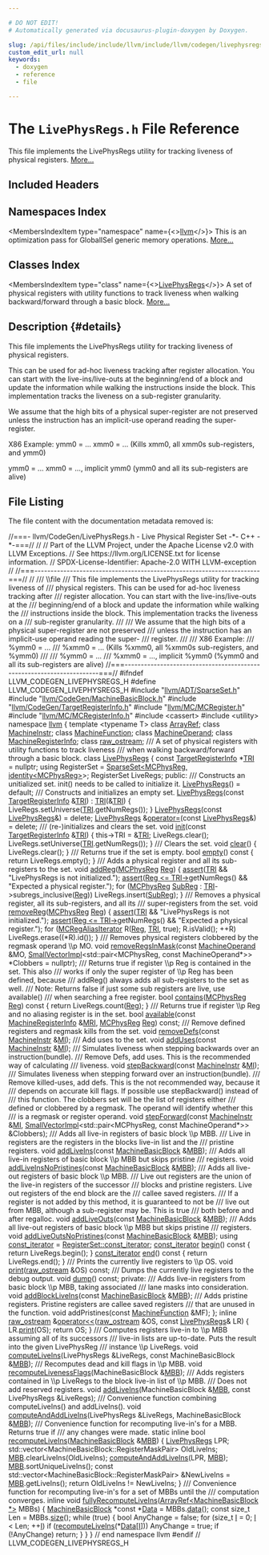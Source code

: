 ```yaml
---

# DO NOT EDIT!
# Automatically generated via docusaurus-plugin-doxygen by Doxygen.

slug: /api/files/include/include/llvm/include/llvm/codegen/livephysregs-h
custom_edit_url: null
keywords:
  - doxygen
  - reference
  - file

---
```





# The `LivePhysRegs.h` File Reference

<DoxygenPage pluginConfig={pluginConfig}>

This file implements the LivePhysRegs utility for tracking liveness of physical registers. <a href="#details">More...</a>

## Included Headers

<IncludesList>
<IncludesListItem
  filePath="llvm/ADT/SparseSet.h"
  permalink="/docs/api/files/include/include/llvm/include/llvm/adt/sparseset-h"
  isLocal="true" />
<IncludesListItem
  filePath="llvm/CodeGen/MachineBasicBlock.h"
  permalink="/docs/api/files/include/include/llvm/include/llvm/codegen/machinebasicblock-h"
  isLocal="true" />
<IncludesListItem
  filePath="llvm/CodeGen/TargetRegisterInfo.h"
  permalink="/docs/api/files/include/include/llvm/include/llvm/codegen/targetregisterinfo-h"
  isLocal="true" />
<IncludesListItem
  filePath="llvm/MC/MCRegister.h"
  permalink="/docs/api/files/include/include/llvm/include/llvm/mc/mcregister-h"
  isLocal="true" />
<IncludesListItem
  filePath="llvm/MC/MCRegisterInfo.h"
  permalink="/docs/api/files/include/include/llvm/include/llvm/mc/mcregisterinfo-h"
  isLocal="true" />
<IncludesListItem
  filePath="cassert"
  permalink=""
  isLocal="false" />
<IncludesListItem
  filePath="utility"
  permalink=""
  isLocal="false" />
</IncludesList>

## Namespaces Index

<MembersIndex>

<MembersIndexItem
  type="namespace"
  name={<><a href="/docs/api/namespaces/llvm">llvm</a></>}>
This is an optimization pass for GlobalISel generic memory operations. <a href="/docs/api/namespaces/llvm/#details">More...</a>
</MembersIndexItem>

</MembersIndex>

## Classes Index

<MembersIndex>

<MembersIndexItem
  type="class"
  name={<><a href="/docs/api/classes/llvm/livephysregs">LivePhysRegs</a></>}>
A set of physical registers with utility functions to track liveness when walking backward/forward through a basic block. <a href="/docs/api/classes/llvm/livephysregs/#details">More...</a>
</MembersIndexItem>

</MembersIndex>

## Description {#details}

This file implements the LivePhysRegs utility for tracking liveness of physical registers.

This can be used for ad-hoc liveness tracking after register allocation. You can start with the live-ins/live-outs at the beginning/end of a block and update the information while walking the instructions inside the block. This implementation tracks the liveness on a sub-register granularity.

We assume that the high bits of a physical super-register are not preserved unless the instruction has an implicit-use operand reading the super- register.

X86 Example: ymm0 = ... xmm0 = ... (Kills xmm0, all xmm0s sub-registers, and ymm0)

ymm0 = ... xmm0 = ..., implicit ymm0 (ymm0 and all its sub-registers are alive)

## File Listing

The file content with the documentation metadata removed is:

<ProgramListing>

<Link id="l00001" /><CodeLine lineNumber="1"><span class="doxyHighlightComment">//===- llvm/CodeGen/LivePhysRegs.h - Live Physical Register Set -&#42;- C++ -&#42;-===//</span></CodeLine>
<Link id="l00002" /><CodeLine lineNumber="2"><span class="doxyHighlightComment">//</span></CodeLine>
<Link id="l00003" /><CodeLine lineNumber="3"><span class="doxyHighlightComment">// Part of the LLVM Project, under the Apache License v2.0 with LLVM Exceptions.</span></CodeLine>
<Link id="l00004" /><CodeLine lineNumber="4"><span class="doxyHighlightComment">// See https://llvm.org/LICENSE.txt for license information.</span></CodeLine>
<Link id="l00005" /><CodeLine lineNumber="5"><span class="doxyHighlightComment">// SPDX-License-Identifier: Apache-2.0 WITH LLVM-exception</span></CodeLine>
<Link id="l00006" /><CodeLine lineNumber="6"><span class="doxyHighlightComment">//</span></CodeLine>
<Link id="l00007" /><CodeLine lineNumber="7"><span class="doxyHighlightComment">//===----------------------------------------------------------------------===//</span></CodeLine>
<Link id="l00008" /><CodeLine lineNumber="8"><span class="doxyHighlightComment">//</span></CodeLine>
<Link id="l00009" /><CodeLine lineNumber="9"><span class="doxyHighlightComment">/// \\file</span></CodeLine>
<Link id="l00010" /><CodeLine lineNumber="10"><span class="doxyHighlightComment">/// This file implements the LivePhysRegs utility for tracking liveness of</span></CodeLine>
<Link id="l00011" /><CodeLine lineNumber="11"><span class="doxyHighlightComment">/// physical registers. This can be used for ad-hoc liveness tracking after</span></CodeLine>
<Link id="l00012" /><CodeLine lineNumber="12"><span class="doxyHighlightComment">/// register allocation. You can start with the live-ins/live-outs at the</span></CodeLine>
<Link id="l00013" /><CodeLine lineNumber="13"><span class="doxyHighlightComment">/// beginning/end of a block and update the information while walking the</span></CodeLine>
<Link id="l00014" /><CodeLine lineNumber="14"><span class="doxyHighlightComment">/// instructions inside the block. This implementation tracks the liveness on a</span></CodeLine>
<Link id="l00015" /><CodeLine lineNumber="15"><span class="doxyHighlightComment">/// sub-register granularity.</span></CodeLine>
<Link id="l00016" /><CodeLine lineNumber="16"><span class="doxyHighlightComment">///</span></CodeLine>
<Link id="l00017" /><CodeLine lineNumber="17"><span class="doxyHighlightComment">/// We assume that the high bits of a physical super-register are not preserved</span></CodeLine>
<Link id="l00018" /><CodeLine lineNumber="18"><span class="doxyHighlightComment">/// unless the instruction has an implicit-use operand reading the super-</span></CodeLine>
<Link id="l00019" /><CodeLine lineNumber="19"><span class="doxyHighlightComment">/// register.</span></CodeLine>
<Link id="l00020" /><CodeLine lineNumber="20"><span class="doxyHighlightComment">///</span></CodeLine>
<Link id="l00021" /><CodeLine lineNumber="21"><span class="doxyHighlightComment">/// X86 Example:</span></CodeLine>
<Link id="l00022" /><CodeLine lineNumber="22"><span class="doxyHighlightComment">/// %ymm0 = ...</span></CodeLine>
<Link id="l00023" /><CodeLine lineNumber="23"><span class="doxyHighlightComment">/// %xmm0 = ... (Kills %xmm0, all %xmm0s sub-registers, and %ymm0)</span></CodeLine>
<Link id="l00024" /><CodeLine lineNumber="24"><span class="doxyHighlightComment">///</span></CodeLine>
<Link id="l00025" /><CodeLine lineNumber="25"><span class="doxyHighlightComment">/// %ymm0 = ...</span></CodeLine>
<Link id="l00026" /><CodeLine lineNumber="26"><span class="doxyHighlightComment">/// %xmm0 = ..., implicit %ymm0 (%ymm0 and all its sub-registers are alive)</span></CodeLine>
<Link id="l00027" /><CodeLine lineNumber="27"><span class="doxyHighlightComment">//===----------------------------------------------------------------------===//</span></CodeLine>
<Link id="l00028" /><CodeLine lineNumber="28"></CodeLine>
<Link id="l00029" /><CodeLine lineNumber="29"><span class="doxyHighlightPreprocessor">#ifndef LLVM&#95;CODEGEN&#95;LIVEPHYSREGS&#95;H</span></CodeLine>
<Link id="l00030" /><CodeLine lineNumber="30"><span class="doxyHighlightPreprocessor">#define LLVM&#95;CODEGEN&#95;LIVEPHYSREGS&#95;H</span></CodeLine>
<Link id="l00031" /><CodeLine lineNumber="31"></CodeLine>
<Link id="l00032" /><CodeLine lineNumber="32"><span class="doxyHighlightPreprocessor">#include &quot;<a href="/docs/api/files/include/include/llvm/include/llvm/adt/sparseset-h">llvm/ADT/SparseSet.h</a>&quot;</span></CodeLine>
<Link id="l00033" /><CodeLine lineNumber="33"><span class="doxyHighlightPreprocessor">#include &quot;<a href="/docs/api/files/include/include/llvm/include/llvm/codegen/machinebasicblock-h">llvm/CodeGen/MachineBasicBlock.h</a>&quot;</span></CodeLine>
<Link id="l00034" /><CodeLine lineNumber="34"><span class="doxyHighlightPreprocessor">#include &quot;<a href="/docs/api/files/include/include/llvm/include/llvm/codegen/targetregisterinfo-h">llvm/CodeGen/TargetRegisterInfo.h</a>&quot;</span></CodeLine>
<Link id="l00035" /><CodeLine lineNumber="35"><span class="doxyHighlightPreprocessor">#include &quot;<a href="/docs/api/files/include/include/llvm/include/llvm/mc/mcregister-h">llvm/MC/MCRegister.h</a>&quot;</span></CodeLine>
<Link id="l00036" /><CodeLine lineNumber="36"><span class="doxyHighlightPreprocessor">#include &quot;<a href="/docs/api/files/include/include/llvm/include/llvm/mc/mcregisterinfo-h">llvm/MC/MCRegisterInfo.h</a>&quot;</span></CodeLine>
<Link id="l00037" /><CodeLine lineNumber="37"><span class="doxyHighlightPreprocessor">#include &lt;cassert&gt;</span></CodeLine>
<Link id="l00038" /><CodeLine lineNumber="38"><span class="doxyHighlightPreprocessor">#include &lt;utility&gt;</span></CodeLine>
<Link id="l00039" /><CodeLine lineNumber="39"></CodeLine>
<Link id="l00040" /><CodeLine lineNumber="40"><span class="doxyHighlightKeyword">namespace </span><span class="doxyHighlight"><a href="/docs/api/namespaces/llvm">llvm</a> &#123;</span></CodeLine>
<Link id="l00041" /><CodeLine lineNumber="41"></CodeLine>
<Link id="l00042" /><CodeLine lineNumber="42"><span class="doxyHighlightKeyword">template</span><span class="doxyHighlight"> &lt;</span><span class="doxyHighlightKeyword">typename</span><span class="doxyHighlight"> T&gt; </span><span class="doxyHighlightKeyword">class </span><span class="doxyHighlight"><a href="/docs/api/classes/llvm/arrayref">ArrayRef</a>;</span></CodeLine>
<Link id="l00043" /><CodeLine lineNumber="43"></CodeLine>
<Link id="l00044" /><CodeLine lineNumber="44"><span class="doxyHighlightKeyword">class </span><span class="doxyHighlight"><a href="/docs/api/classes/llvm/machineinstr">MachineInstr</a>;</span></CodeLine>
<Link id="l00045" /><CodeLine lineNumber="45"><span class="doxyHighlightKeyword">class </span><span class="doxyHighlight"><a href="/docs/api/classes/llvm/machinefunction">MachineFunction</a>;</span></CodeLine>
<Link id="l00046" /><CodeLine lineNumber="46"><span class="doxyHighlightKeyword">class </span><span class="doxyHighlight"><a href="/docs/api/classes/llvm/machineoperand">MachineOperand</a>;</span></CodeLine>
<Link id="l00047" /><CodeLine lineNumber="47"><span class="doxyHighlightKeyword">class </span><span class="doxyHighlight"><a href="/docs/api/classes/llvm/machineregisterinfo">MachineRegisterInfo</a>;</span></CodeLine>
<Link id="l00048" /><CodeLine lineNumber="48"><span class="doxyHighlightKeyword">class </span><span class="doxyHighlight"><a href="/docs/api/classes/llvm/raw-ostream">raw&#95;ostream</a>;</span></CodeLine>
<Link id="l00049" /><CodeLine lineNumber="49"></CodeLine>
<Link id="l00050" /><CodeLine lineNumber="50"><span class="doxyHighlightComment">/// A set of physical registers with utility functions to track liveness</span></CodeLine>
<Link id="l00051" /><CodeLine lineNumber="51"><span class="doxyHighlightComment">/// when walking backward/forward through a basic block.</span></CodeLine>
<Link id="l00052" /><CodeLine lineNumber="52" lineLink="/docs/api/classes/llvm/livephysregs"><span class="doxyHighlightKeyword">class </span><span class="doxyHighlight"><a href="/docs/api/classes/llvm/livephysregs/#abbe6939e3bddd71f4a12a6528d1abb78">LivePhysRegs</a> &#123;</span></CodeLine>
<Link id="l00053" /><CodeLine lineNumber="53"><span class="doxyHighlight">  </span><span class="doxyHighlightKeyword">const</span><span class="doxyHighlight"> <a href="/docs/api/classes/llvm/targetregisterinfo">TargetRegisterInfo</a> &#42;<a href="/docs/api/files/lib/lib/codegen/machinesink-cpp/#a0f36ed1bc17fc1aa97fe291c439a0698">TRI</a> = </span><span class="doxyHighlightKeyword">nullptr</span><span class="doxyHighlight">;</span></CodeLine>
<Link id="l00054" /><CodeLine lineNumber="54"><span class="doxyHighlight">  </span><span class="doxyHighlightKeyword">using </span><span class="doxyHighlight">RegisterSet = <a href="/docs/api/classes/llvm/sparseset">SparseSet&lt;MCPhysReg, identity&lt;MCPhysReg&gt;</a>&gt;;</span></CodeLine>
<Link id="l00055" /><CodeLine lineNumber="55"><span class="doxyHighlight">  RegisterSet LiveRegs;</span></CodeLine>
<Link id="l00056" /><CodeLine lineNumber="56"></CodeLine>
<Link id="l00057" /><CodeLine lineNumber="57"><span class="doxyHighlightKeyword">public</span><span class="doxyHighlight">:</span></CodeLine>
<Link id="l00058" /><CodeLine lineNumber="58"><span class="doxyHighlightComment">  /// Constructs an unitialized set. init() needs to be called to initialize it.</span></CodeLine>
<Link id="l00059" /><CodeLine lineNumber="59" lineLink="/docs/api/classes/llvm/livephysregs/#abbe6939e3bddd71f4a12a6528d1abb78"><span class="doxyHighlight">  <a href="/docs/api/classes/llvm/livephysregs/#abbe6939e3bddd71f4a12a6528d1abb78">LivePhysRegs</a>() = </span><span class="doxyHighlightKeywordFlow">default</span><span class="doxyHighlight">;</span></CodeLine>
<Link id="l00060" /><CodeLine lineNumber="60"></CodeLine>
<Link id="l00061" /><CodeLine lineNumber="61"><span class="doxyHighlightComment">  /// Constructs and initializes an empty set.</span></CodeLine>
<Link id="l00062" /><CodeLine lineNumber="62" lineLink="/docs/api/classes/llvm/livephysregs/#ab60ebf245879fc2c1a9299329d343081"><span class="doxyHighlight">  <a href="/docs/api/classes/llvm/livephysregs/#ab60ebf245879fc2c1a9299329d343081">LivePhysRegs</a>(</span><span class="doxyHighlightKeyword">const</span><span class="doxyHighlight"> <a href="/docs/api/classes/llvm/targetregisterinfo">TargetRegisterInfo</a> &amp;<a href="/docs/api/files/lib/lib/codegen/machinesink-cpp/#a0f36ed1bc17fc1aa97fe291c439a0698">TRI</a>) : <a href="/docs/api/files/lib/lib/codegen/machinesink-cpp/#a0f36ed1bc17fc1aa97fe291c439a0698">TRI</a>(&amp;<a href="/docs/api/files/lib/lib/codegen/machinesink-cpp/#a0f36ed1bc17fc1aa97fe291c439a0698">TRI</a>) &#123;</span></CodeLine>
<Link id="l00063" /><CodeLine lineNumber="63"><span class="doxyHighlight">    LiveRegs.setUniverse(<a href="/docs/api/files/lib/lib/codegen/machinesink-cpp/#a0f36ed1bc17fc1aa97fe291c439a0698">TRI</a>.getNumRegs());</span></CodeLine>
<Link id="l00064" /><CodeLine lineNumber="64"><span class="doxyHighlight">  &#125;</span></CodeLine>
<Link id="l00065" /><CodeLine lineNumber="65"></CodeLine>
<Link id="l00066" /><CodeLine lineNumber="66" lineLink="/docs/api/classes/llvm/livephysregs/#a5c680bb9900ecd38fd9cfa94c024911f"><span class="doxyHighlight">  <a href="/docs/api/classes/llvm/livephysregs/#a5c680bb9900ecd38fd9cfa94c024911f">LivePhysRegs</a>(</span><span class="doxyHighlightKeyword">const</span><span class="doxyHighlight"> <a href="/docs/api/classes/llvm/livephysregs/#abbe6939e3bddd71f4a12a6528d1abb78">LivePhysRegs</a>&amp;) = </span><span class="doxyHighlightKeyword">delete</span><span class="doxyHighlight">;</span></CodeLine>
<Link id="l00067" /><CodeLine lineNumber="67" lineLink="/docs/api/classes/llvm/livephysregs/#ad0013c439ff8a7df2974b9b6930d03c8"><span class="doxyHighlight">  <a href="/docs/api/classes/llvm/livephysregs/#abbe6939e3bddd71f4a12a6528d1abb78">LivePhysRegs</a> &amp;<a href="/docs/api/classes/llvm/livephysregs/#ad0013c439ff8a7df2974b9b6930d03c8">operator=</a>(</span><span class="doxyHighlightKeyword">const</span><span class="doxyHighlight"> <a href="/docs/api/classes/llvm/livephysregs/#abbe6939e3bddd71f4a12a6528d1abb78">LivePhysRegs</a>&amp;) = </span><span class="doxyHighlightKeyword">delete</span><span class="doxyHighlight">;</span></CodeLine>
<Link id="l00068" /><CodeLine lineNumber="68"></CodeLine>
<Link id="l00069" /><CodeLine lineNumber="69"><span class="doxyHighlightComment">  /// (re-)initializes and clears the set.</span></CodeLine>
<Link id="l00070" /><CodeLine lineNumber="70" lineLink="/docs/api/classes/llvm/livephysregs/#a8b52495cd160fff98521b57a4479f2da"><span class="doxyHighlight">  </span><span class="doxyHighlightKeywordType">void</span><span class="doxyHighlight"> <a href="/docs/api/classes/llvm/livephysregs/#a8b52495cd160fff98521b57a4479f2da">init</a>(</span><span class="doxyHighlightKeyword">const</span><span class="doxyHighlight"> <a href="/docs/api/classes/llvm/targetregisterinfo">TargetRegisterInfo</a> &amp;<a href="/docs/api/files/lib/lib/codegen/machinesink-cpp/#a0f36ed1bc17fc1aa97fe291c439a0698">TRI</a>) &#123;</span></CodeLine>
<Link id="l00071" /><CodeLine lineNumber="71"><span class="doxyHighlight">    this-&gt;TRI = &amp;<a href="/docs/api/files/lib/lib/codegen/machinesink-cpp/#a0f36ed1bc17fc1aa97fe291c439a0698">TRI</a>;</span></CodeLine>
<Link id="l00072" /><CodeLine lineNumber="72"><span class="doxyHighlight">    LiveRegs.clear();</span></CodeLine>
<Link id="l00073" /><CodeLine lineNumber="73"><span class="doxyHighlight">    LiveRegs.setUniverse(<a href="/docs/api/files/lib/lib/codegen/machinesink-cpp/#a0f36ed1bc17fc1aa97fe291c439a0698">TRI</a>.getNumRegs());</span></CodeLine>
<Link id="l00074" /><CodeLine lineNumber="74"><span class="doxyHighlight">  &#125;</span></CodeLine>
<Link id="l00075" /><CodeLine lineNumber="75"></CodeLine>
<Link id="l00076" /><CodeLine lineNumber="76"><span class="doxyHighlightComment">  /// Clears the set.</span></CodeLine>
<Link id="l00077" /><CodeLine lineNumber="77" lineLink="/docs/api/classes/llvm/livephysregs/#a30e045ff918c93beb68e7db808287d7a"><span class="doxyHighlight">  </span><span class="doxyHighlightKeywordType">void</span><span class="doxyHighlight"> <a href="/docs/api/classes/llvm/livephysregs/#a30e045ff918c93beb68e7db808287d7a">clear</a>() &#123; LiveRegs.clear(); &#125;</span></CodeLine>
<Link id="l00078" /><CodeLine lineNumber="78"></CodeLine>
<Link id="l00079" /><CodeLine lineNumber="79"><span class="doxyHighlightComment">  /// Returns true if the set is empty.</span></CodeLine>
<Link id="l00080" /><CodeLine lineNumber="80" lineLink="/docs/api/classes/llvm/livephysregs/#ae9dd17c81890dfa50eceb32282809600"><span class="doxyHighlight">  </span><span class="doxyHighlightKeywordType">bool</span><span class="doxyHighlight"> <a href="/docs/api/classes/llvm/livephysregs/#ae9dd17c81890dfa50eceb32282809600">empty</a>()</span><span class="doxyHighlightKeyword"> const </span><span class="doxyHighlight">&#123; </span><span class="doxyHighlightKeywordFlow">return</span><span class="doxyHighlight"> LiveRegs.empty(); &#125;</span></CodeLine>
<Link id="l00081" /><CodeLine lineNumber="81"></CodeLine>
<Link id="l00082" /><CodeLine lineNumber="82"><span class="doxyHighlightComment">  /// Adds a physical register and all its sub-registers to the set.</span></CodeLine>
<Link id="l00083" /><CodeLine lineNumber="83" lineLink="/docs/api/classes/llvm/livephysregs/#adbf2afbb346e40106f344191309324fc"><span class="doxyHighlight">  </span><span class="doxyHighlightKeywordType">void</span><span class="doxyHighlight"> <a href="/docs/api/classes/llvm/livephysregs/#adbf2afbb346e40106f344191309324fc">addReg</a>(<a href="/docs/api/namespaces/llvm/#aad72cfbb210808985a9dc19f4e5d8542">MCPhysReg</a> <a href="/docs/api/files/lib/lib/codegen/machinesink-cpp/#a359e1ff26f6d466d927a61aae45b05c3">Reg</a>) &#123;</span></CodeLine>
<Link id="l00084" /><CodeLine lineNumber="84"><span class="doxyHighlight">    <a href="/docs/api/files/lib/lib/target/lib/target/amdgpu/silowercontrolflow-cpp/#a4868c5d81c5ccc98c47aeab6244346a0">assert</a>(<a href="/docs/api/files/lib/lib/codegen/machinesink-cpp/#a0f36ed1bc17fc1aa97fe291c439a0698">TRI</a> &amp;&amp; </span><span class="doxyHighlightStringLiteral">&quot;LivePhysRegs is not initialized.&quot;</span><span class="doxyHighlight">);</span></CodeLine>
<Link id="l00085" /><CodeLine lineNumber="85"><span class="doxyHighlight">    <a href="/docs/api/files/lib/lib/target/lib/target/amdgpu/silowercontrolflow-cpp/#a4868c5d81c5ccc98c47aeab6244346a0">assert</a>(<a href="/docs/api/files/lib/lib/codegen/machinesink-cpp/#a359e1ff26f6d466d927a61aae45b05c3">Reg &lt;= TRI-&gt;</a>getNumRegs() &amp;&amp; </span><span class="doxyHighlightStringLiteral">&quot;Expected a physical register.&quot;</span><span class="doxyHighlight">);</span></CodeLine>
<Link id="l00086" /><CodeLine lineNumber="86"><span class="doxyHighlight">    </span><span class="doxyHighlightKeywordFlow">for</span><span class="doxyHighlight"> (<a href="/docs/api/namespaces/llvm/#aad72cfbb210808985a9dc19f4e5d8542">MCPhysReg</a> <a href="/docs/api/files/lib/lib/target/lib/target/aarch64/aarch64advsimdscalarpass-cpp/#a92a6b0a9b7228d190b0a7d8ae3ef03c7">SubReg</a> : <a href="/docs/api/files/lib/lib/codegen/machinesink-cpp/#a0f36ed1bc17fc1aa97fe291c439a0698">TRI</a>-&gt;subregs&#95;inclusive(<a href="/docs/api/files/lib/lib/codegen/machinesink-cpp/#a359e1ff26f6d466d927a61aae45b05c3">Reg</a>))</span></CodeLine>
<Link id="l00087" /><CodeLine lineNumber="87"><span class="doxyHighlight">      LiveRegs.insert(<a href="/docs/api/files/lib/lib/target/lib/target/aarch64/aarch64advsimdscalarpass-cpp/#a92a6b0a9b7228d190b0a7d8ae3ef03c7">SubReg</a>);</span></CodeLine>
<Link id="l00088" /><CodeLine lineNumber="88"><span class="doxyHighlight">  &#125;</span></CodeLine>
<Link id="l00089" /><CodeLine lineNumber="89"></CodeLine>
<Link id="l00090" /><CodeLine lineNumber="90"><span class="doxyHighlightComment">  /// Removes a physical register, all its sub-registers, and all its</span></CodeLine>
<Link id="l00091" /><CodeLine lineNumber="91"><span class="doxyHighlightComment">  /// super-registers from the set.</span></CodeLine>
<Link id="l00092" /><CodeLine lineNumber="92" lineLink="/docs/api/classes/llvm/livephysregs/#a7b644203b542cf4091b1ff74bafe78ac"><span class="doxyHighlight">  </span><span class="doxyHighlightKeywordType">void</span><span class="doxyHighlight"> <a href="/docs/api/classes/llvm/livephysregs/#a7b644203b542cf4091b1ff74bafe78ac">removeReg</a>(<a href="/docs/api/namespaces/llvm/#aad72cfbb210808985a9dc19f4e5d8542">MCPhysReg</a> <a href="/docs/api/files/lib/lib/codegen/machinesink-cpp/#a359e1ff26f6d466d927a61aae45b05c3">Reg</a>) &#123;</span></CodeLine>
<Link id="l00093" /><CodeLine lineNumber="93"><span class="doxyHighlight">    <a href="/docs/api/files/lib/lib/target/lib/target/amdgpu/silowercontrolflow-cpp/#a4868c5d81c5ccc98c47aeab6244346a0">assert</a>(<a href="/docs/api/files/lib/lib/codegen/machinesink-cpp/#a0f36ed1bc17fc1aa97fe291c439a0698">TRI</a> &amp;&amp; </span><span class="doxyHighlightStringLiteral">&quot;LivePhysRegs is not initialized.&quot;</span><span class="doxyHighlight">);</span></CodeLine>
<Link id="l00094" /><CodeLine lineNumber="94"><span class="doxyHighlight">    <a href="/docs/api/files/lib/lib/target/lib/target/amdgpu/silowercontrolflow-cpp/#a4868c5d81c5ccc98c47aeab6244346a0">assert</a>(<a href="/docs/api/files/lib/lib/codegen/machinesink-cpp/#a359e1ff26f6d466d927a61aae45b05c3">Reg &lt;= TRI-&gt;</a>getNumRegs() &amp;&amp; </span><span class="doxyHighlightStringLiteral">&quot;Expected a physical register.&quot;</span><span class="doxyHighlight">);</span></CodeLine>
<Link id="l00095" /><CodeLine lineNumber="95"><span class="doxyHighlight">    </span><span class="doxyHighlightKeywordFlow">for</span><span class="doxyHighlight"> (<a href="/docs/api/classes/llvm/mcregaliasiterator">MCRegAliasIterator</a> R(<a href="/docs/api/files/lib/lib/codegen/machinesink-cpp/#a359e1ff26f6d466d927a61aae45b05c3">Reg</a>, <a href="/docs/api/files/lib/lib/codegen/machinesink-cpp/#a0f36ed1bc17fc1aa97fe291c439a0698">TRI</a>, </span><span class="doxyHighlightKeyword">true</span><span class="doxyHighlight">); R.isValid(); ++R)</span></CodeLine>
<Link id="l00096" /><CodeLine lineNumber="96"><span class="doxyHighlight">      LiveRegs.erase((&#42;R).id());</span></CodeLine>
<Link id="l00097" /><CodeLine lineNumber="97"><span class="doxyHighlight">  &#125;</span></CodeLine>
<Link id="l00098" /><CodeLine lineNumber="98"></CodeLine>
<Link id="l00099" /><CodeLine lineNumber="99"><span class="doxyHighlightComment">  /// Removes physical registers clobbered by the regmask operand \\p MO.</span></CodeLine>
<Link id="l00100" /><CodeLine lineNumber="100"><span class="doxyHighlight">  </span><span class="doxyHighlightKeywordType">void</span><span class="doxyHighlight"> <a href="/docs/api/classes/llvm/livephysregs/#adfee5cf71110ecb406e359e538fc3cf9">removeRegsInMask</a>(</span><span class="doxyHighlightKeyword">const</span><span class="doxyHighlight"> <a href="/docs/api/classes/llvm/machineoperand">MachineOperand</a> &amp;MO,</span></CodeLine>
<Link id="l00101" /><CodeLine lineNumber="101"><span class="doxyHighlight">        <a href="/docs/api/classes/llvm/smallvectorimpl">SmallVectorImpl</a>&lt;std::pair&lt;MCPhysReg, const MachineOperand&#42;&gt;&gt; &#42;Clobbers =</span></CodeLine>
<Link id="l00102" /><CodeLine lineNumber="102"><span class="doxyHighlight">        </span><span class="doxyHighlightKeyword">nullptr</span><span class="doxyHighlight">);</span></CodeLine>
<Link id="l00103" /><CodeLine lineNumber="103"></CodeLine>
<Link id="l00104" /><CodeLine lineNumber="104"><span class="doxyHighlightComment">  /// Returns true if register \\p Reg is contained in the set. This also</span></CodeLine>
<Link id="l00105" /><CodeLine lineNumber="105"><span class="doxyHighlightComment">  /// works if only the super register of \\p Reg has been defined, because</span></CodeLine>
<Link id="l00106" /><CodeLine lineNumber="106"><span class="doxyHighlightComment">  /// addReg() always adds all sub-registers to the set as well.</span></CodeLine>
<Link id="l00107" /><CodeLine lineNumber="107"><span class="doxyHighlightComment">  /// Note: Returns false if just some sub registers are live, use available()</span></CodeLine>
<Link id="l00108" /><CodeLine lineNumber="108"><span class="doxyHighlightComment">  /// when searching a free register.</span></CodeLine>
<Link id="l00109" /><CodeLine lineNumber="109" lineLink="/docs/api/classes/llvm/livephysregs/#a05ce2aec67d9c398ce268ac0c33c5c7b"><span class="doxyHighlight">  </span><span class="doxyHighlightKeywordType">bool</span><span class="doxyHighlight"> <a href="/docs/api/classes/llvm/livephysregs/#a05ce2aec67d9c398ce268ac0c33c5c7b">contains</a>(<a href="/docs/api/namespaces/llvm/#aad72cfbb210808985a9dc19f4e5d8542">MCPhysReg</a> <a href="/docs/api/files/lib/lib/codegen/machinesink-cpp/#a359e1ff26f6d466d927a61aae45b05c3">Reg</a>)</span><span class="doxyHighlightKeyword"> const </span><span class="doxyHighlight">&#123; </span><span class="doxyHighlightKeywordFlow">return</span><span class="doxyHighlight"> LiveRegs.count(<a href="/docs/api/files/lib/lib/codegen/machinesink-cpp/#a359e1ff26f6d466d927a61aae45b05c3">Reg</a>); &#125;</span></CodeLine>
<Link id="l00110" /><CodeLine lineNumber="110"></CodeLine>
<Link id="l00111" /><CodeLine lineNumber="111"><span class="doxyHighlightComment">  /// Returns true if register \\p Reg and no aliasing register is in the set.</span></CodeLine>
<Link id="l00112" /><CodeLine lineNumber="112"><span class="doxyHighlight">  </span><span class="doxyHighlightKeywordType">bool</span><span class="doxyHighlight"> <a href="/docs/api/classes/llvm/livephysregs/#a5c249924553aa84c5927b2335c490583">available</a>(</span><span class="doxyHighlightKeyword">const</span><span class="doxyHighlight"> <a href="/docs/api/classes/llvm/machineregisterinfo">MachineRegisterInfo</a> &amp;<a href="/docs/api/files/lib/lib/target/lib/target/aarch64/aarch64advsimdscalarpass-cpp/#aacd2ab195054a3e6a74bfbb9d5d571c8">MRI</a>, <a href="/docs/api/namespaces/llvm/#aad72cfbb210808985a9dc19f4e5d8542">MCPhysReg</a> <a href="/docs/api/files/lib/lib/codegen/machinesink-cpp/#a359e1ff26f6d466d927a61aae45b05c3">Reg</a>) </span><span class="doxyHighlightKeyword">const</span><span class="doxyHighlight">;</span></CodeLine>
<Link id="l00113" /><CodeLine lineNumber="113"></CodeLine>
<Link id="l00114" /><CodeLine lineNumber="114"><span class="doxyHighlightComment">  /// Remove defined registers and regmask kills from the set.</span></CodeLine>
<Link id="l00115" /><CodeLine lineNumber="115"><span class="doxyHighlight">  </span><span class="doxyHighlightKeywordType">void</span><span class="doxyHighlight"> <a href="/docs/api/classes/llvm/livephysregs/#aa9eb9ea8517269ca82f836b915fa94ca">removeDefs</a>(</span><span class="doxyHighlightKeyword">const</span><span class="doxyHighlight"> <a href="/docs/api/classes/llvm/machineinstr">MachineInstr</a> &amp;<a href="/docs/api/files/lib/lib/codegen/lib/codegen/globalisel/irtranslator-cpp/#abe44dfdea65b4f7e11e0a608ab708b76">MI</a>);</span></CodeLine>
<Link id="l00116" /><CodeLine lineNumber="116"></CodeLine>
<Link id="l00117" /><CodeLine lineNumber="117"><span class="doxyHighlightComment">  /// Add uses to the set.</span></CodeLine>
<Link id="l00118" /><CodeLine lineNumber="118"><span class="doxyHighlight">  </span><span class="doxyHighlightKeywordType">void</span><span class="doxyHighlight"> <a href="/docs/api/classes/llvm/livephysregs/#aa64a4c432876fe5615cab79fd5650f7a">addUses</a>(</span><span class="doxyHighlightKeyword">const</span><span class="doxyHighlight"> <a href="/docs/api/classes/llvm/machineinstr">MachineInstr</a> &amp;<a href="/docs/api/files/lib/lib/codegen/lib/codegen/globalisel/irtranslator-cpp/#abe44dfdea65b4f7e11e0a608ab708b76">MI</a>);</span></CodeLine>
<Link id="l00119" /><CodeLine lineNumber="119"></CodeLine>
<Link id="l00120" /><CodeLine lineNumber="120"><span class="doxyHighlightComment">  /// Simulates liveness when stepping backwards over an instruction(bundle).</span></CodeLine>
<Link id="l00121" /><CodeLine lineNumber="121"><span class="doxyHighlightComment">  /// Remove Defs, add uses. This is the recommended way of calculating</span></CodeLine>
<Link id="l00122" /><CodeLine lineNumber="122"><span class="doxyHighlightComment">  /// liveness.</span></CodeLine>
<Link id="l00123" /><CodeLine lineNumber="123"><span class="doxyHighlight">  </span><span class="doxyHighlightKeywordType">void</span><span class="doxyHighlight"> <a href="/docs/api/classes/llvm/livephysregs/#a683d33b7b0ca1cf29e61a3dc4614a046">stepBackward</a>(</span><span class="doxyHighlightKeyword">const</span><span class="doxyHighlight"> <a href="/docs/api/classes/llvm/machineinstr">MachineInstr</a> &amp;<a href="/docs/api/files/lib/lib/codegen/lib/codegen/globalisel/irtranslator-cpp/#abe44dfdea65b4f7e11e0a608ab708b76">MI</a>);</span></CodeLine>
<Link id="l00124" /><CodeLine lineNumber="124"></CodeLine>
<Link id="l00125" /><CodeLine lineNumber="125"><span class="doxyHighlightComment">  /// Simulates liveness when stepping forward over an instruction(bundle).</span></CodeLine>
<Link id="l00126" /><CodeLine lineNumber="126"><span class="doxyHighlightComment">  /// Remove killed-uses, add defs. This is the not recommended way, because it</span></CodeLine>
<Link id="l00127" /><CodeLine lineNumber="127"><span class="doxyHighlightComment">  /// depends on accurate kill flags. If possible use stepBackward() instead of</span></CodeLine>
<Link id="l00128" /><CodeLine lineNumber="128"><span class="doxyHighlightComment">  /// this function. The clobbers set will be the list of registers either</span></CodeLine>
<Link id="l00129" /><CodeLine lineNumber="129"><span class="doxyHighlightComment">  /// defined or clobbered by a regmask.  The operand will identify whether this</span></CodeLine>
<Link id="l00130" /><CodeLine lineNumber="130"><span class="doxyHighlightComment">  /// is a regmask or register operand.</span></CodeLine>
<Link id="l00131" /><CodeLine lineNumber="131"><span class="doxyHighlight">  </span><span class="doxyHighlightKeywordType">void</span><span class="doxyHighlight"> <a href="/docs/api/classes/llvm/livephysregs/#a3f06df57fdd66d54f952c1c60e5048c3">stepForward</a>(</span><span class="doxyHighlightKeyword">const</span><span class="doxyHighlight"> <a href="/docs/api/classes/llvm/machineinstr">MachineInstr</a> &amp;<a href="/docs/api/files/lib/lib/codegen/lib/codegen/globalisel/irtranslator-cpp/#abe44dfdea65b4f7e11e0a608ab708b76">MI</a>,</span></CodeLine>
<Link id="l00132" /><CodeLine lineNumber="132"><span class="doxyHighlight">        <a href="/docs/api/classes/llvm/smallvectorimpl">SmallVectorImpl</a>&lt;std::pair&lt;MCPhysReg, const MachineOperand&#42;&gt;&gt; &amp;Clobbers);</span></CodeLine>
<Link id="l00133" /><CodeLine lineNumber="133"></CodeLine>
<Link id="l00134" /><CodeLine lineNumber="134"><span class="doxyHighlightComment">  /// Adds all live-in registers of basic block \\p MBB.</span></CodeLine>
<Link id="l00135" /><CodeLine lineNumber="135"><span class="doxyHighlightComment">  /// Live in registers are the registers in the blocks live-in list and the</span></CodeLine>
<Link id="l00136" /><CodeLine lineNumber="136"><span class="doxyHighlightComment">  /// pristine registers.</span></CodeLine>
<Link id="l00137" /><CodeLine lineNumber="137"><span class="doxyHighlight">  </span><span class="doxyHighlightKeywordType">void</span><span class="doxyHighlight"> <a href="/docs/api/classes/llvm/livephysregs/#a972dc07ee343dfa21fc84131ada0e688">addLiveIns</a>(</span><span class="doxyHighlightKeyword">const</span><span class="doxyHighlight"> <a href="/docs/api/classes/llvm/machinebasicblock">MachineBasicBlock</a> &amp;<a href="/docs/api/files/lib/lib/target/lib/target/arm/armslshardening-cpp/#a5958512eae2979bd2eb383977996a600">MBB</a>);</span></CodeLine>
<Link id="l00138" /><CodeLine lineNumber="138"></CodeLine>
<Link id="l00139" /><CodeLine lineNumber="139"><span class="doxyHighlightComment">  /// Adds all live-in registers of basic block \\p MBB but skips pristine</span></CodeLine>
<Link id="l00140" /><CodeLine lineNumber="140"><span class="doxyHighlightComment">  /// registers.</span></CodeLine>
<Link id="l00141" /><CodeLine lineNumber="141"><span class="doxyHighlight">  </span><span class="doxyHighlightKeywordType">void</span><span class="doxyHighlight"> <a href="/docs/api/classes/llvm/livephysregs/#aceb9a8356104b139deb7cec444f8361c">addLiveInsNoPristines</a>(</span><span class="doxyHighlightKeyword">const</span><span class="doxyHighlight"> <a href="/docs/api/classes/llvm/machinebasicblock">MachineBasicBlock</a> &amp;<a href="/docs/api/files/lib/lib/target/lib/target/arm/armslshardening-cpp/#a5958512eae2979bd2eb383977996a600">MBB</a>);</span></CodeLine>
<Link id="l00142" /><CodeLine lineNumber="142"></CodeLine>
<Link id="l00143" /><CodeLine lineNumber="143"><span class="doxyHighlightComment">  /// Adds all live-out registers of basic block \\p MBB.</span></CodeLine>
<Link id="l00144" /><CodeLine lineNumber="144"><span class="doxyHighlightComment">  /// Live out registers are the union of the live-in registers of the successor</span></CodeLine>
<Link id="l00145" /><CodeLine lineNumber="145"><span class="doxyHighlightComment">  /// blocks and pristine registers. Live out registers of the end block are the</span></CodeLine>
<Link id="l00146" /><CodeLine lineNumber="146"><span class="doxyHighlightComment">  /// callee saved registers.</span></CodeLine>
<Link id="l00147" /><CodeLine lineNumber="147"><span class="doxyHighlightComment">  /// If a register is not added by this method, it is guaranteed to not be</span></CodeLine>
<Link id="l00148" /><CodeLine lineNumber="148"><span class="doxyHighlightComment">  /// live out from MBB, although a sub-register may be. This is true</span></CodeLine>
<Link id="l00149" /><CodeLine lineNumber="149"><span class="doxyHighlightComment">  /// both before and after regalloc.</span></CodeLine>
<Link id="l00150" /><CodeLine lineNumber="150"><span class="doxyHighlight">  </span><span class="doxyHighlightKeywordType">void</span><span class="doxyHighlight"> <a href="/docs/api/classes/llvm/livephysregs/#abb67d4b6f48395a5aca25fc32e042928">addLiveOuts</a>(</span><span class="doxyHighlightKeyword">const</span><span class="doxyHighlight"> <a href="/docs/api/classes/llvm/machinebasicblock">MachineBasicBlock</a> &amp;<a href="/docs/api/files/lib/lib/target/lib/target/arm/armslshardening-cpp/#a5958512eae2979bd2eb383977996a600">MBB</a>);</span></CodeLine>
<Link id="l00151" /><CodeLine lineNumber="151"></CodeLine>
<Link id="l00152" /><CodeLine lineNumber="152"><span class="doxyHighlightComment">  /// Adds all live-out registers of basic block \\p MBB but skips pristine</span></CodeLine>
<Link id="l00153" /><CodeLine lineNumber="153"><span class="doxyHighlightComment">  /// registers.</span></CodeLine>
<Link id="l00154" /><CodeLine lineNumber="154"><span class="doxyHighlight">  </span><span class="doxyHighlightKeywordType">void</span><span class="doxyHighlight"> <a href="/docs/api/classes/llvm/livephysregs/#ab22bacf399a5964155b56e9be835a6b3">addLiveOutsNoPristines</a>(</span><span class="doxyHighlightKeyword">const</span><span class="doxyHighlight"> <a href="/docs/api/classes/llvm/machinebasicblock">MachineBasicBlock</a> &amp;<a href="/docs/api/files/lib/lib/target/lib/target/arm/armslshardening-cpp/#a5958512eae2979bd2eb383977996a600">MBB</a>);</span></CodeLine>
<Link id="l00155" /><CodeLine lineNumber="155"></CodeLine>
<Link id="l00156" /><CodeLine lineNumber="156" lineLink="/docs/api/classes/llvm/livephysregs/#a1912d31185cc61ee9ba2fa62b5ccaf5f"><span class="doxyHighlight">  </span><span class="doxyHighlightKeyword">using </span><span class="doxyHighlight"><a href="/docs/api/classes/llvm/livephysregs/#a1912d31185cc61ee9ba2fa62b5ccaf5f">const&#95;iterator</a> = <a href="/docs/api/classes/llvm/sparseset/#adcffed9f9e28c03e4b254b733dd9a9d1">RegisterSet::const&#95;iterator</a>;</span></CodeLine>
<Link id="l00157" /><CodeLine lineNumber="157"></CodeLine>
<Link id="l00158" /><CodeLine lineNumber="158" lineLink="/docs/api/classes/llvm/livephysregs/#acc2dfac325582d82eb5782973d8e3ded"><span class="doxyHighlight">  <a href="/docs/api/classes/llvm/livephysregs/#a1912d31185cc61ee9ba2fa62b5ccaf5f">const&#95;iterator</a> <a href="/docs/api/classes/llvm/livephysregs/#acc2dfac325582d82eb5782973d8e3ded">begin</a>()</span><span class="doxyHighlightKeyword"> const </span><span class="doxyHighlight">&#123; </span><span class="doxyHighlightKeywordFlow">return</span><span class="doxyHighlight"> LiveRegs.begin(); &#125;</span></CodeLine>
<Link id="l00159" /><CodeLine lineNumber="159" lineLink="/docs/api/classes/llvm/livephysregs/#a2312b1101c183ac421957b4aab3c4c68"><span class="doxyHighlight">  <a href="/docs/api/classes/llvm/livephysregs/#a1912d31185cc61ee9ba2fa62b5ccaf5f">const&#95;iterator</a> <a href="/docs/api/classes/llvm/livephysregs/#a2312b1101c183ac421957b4aab3c4c68">end</a>()</span><span class="doxyHighlightKeyword"> const </span><span class="doxyHighlight">&#123; </span><span class="doxyHighlightKeywordFlow">return</span><span class="doxyHighlight"> LiveRegs.end(); &#125;</span></CodeLine>
<Link id="l00160" /><CodeLine lineNumber="160"></CodeLine>
<Link id="l00161" /><CodeLine lineNumber="161"><span class="doxyHighlightComment">  /// Prints the currently live registers to \\p OS.</span></CodeLine>
<Link id="l00162" /><CodeLine lineNumber="162"><span class="doxyHighlight">  </span><span class="doxyHighlightKeywordType">void</span><span class="doxyHighlight"> <a href="/docs/api/classes/llvm/livephysregs/#a60cf8009004efc869b27da93e796c2ec">print</a>(<a href="/docs/api/classes/llvm/raw-ostream">raw&#95;ostream</a> &amp;OS) </span><span class="doxyHighlightKeyword">const</span><span class="doxyHighlight">;</span></CodeLine>
<Link id="l00163" /><CodeLine lineNumber="163"></CodeLine>
<Link id="l00164" /><CodeLine lineNumber="164"><span class="doxyHighlightComment">  /// Dumps the currently live registers to the debug output.</span></CodeLine>
<Link id="l00165" /><CodeLine lineNumber="165"><span class="doxyHighlight">  </span><span class="doxyHighlightKeywordType">void</span><span class="doxyHighlight"> <a href="/docs/api/classes/llvm/livephysregs/#af68fa50d948afb8a15aaa9f2bea1f1d0">dump</a>() </span><span class="doxyHighlightKeyword">const</span><span class="doxyHighlight">;</span></CodeLine>
<Link id="l00166" /><CodeLine lineNumber="166"></CodeLine>
<Link id="l00167" /><CodeLine lineNumber="167"><span class="doxyHighlightKeyword">private</span><span class="doxyHighlight">:</span></CodeLine>
<Link id="l00168" /><CodeLine lineNumber="168"><span class="doxyHighlightComment">  /// Adds live-in registers from basic block \\p MBB, taking associated</span></CodeLine>
<Link id="l00169" /><CodeLine lineNumber="169"><span class="doxyHighlightComment">  /// lane masks into consideration.</span></CodeLine>
<Link id="l00170" /><CodeLine lineNumber="170"><span class="doxyHighlight">  </span><span class="doxyHighlightKeywordType">void</span><span class="doxyHighlight"> <a href="/docs/api/files/lib/lib/codegen/liveregunits-cpp/#a7bf7b112a802239baee4a71a848de0f1">addBlockLiveIns</a>(</span><span class="doxyHighlightKeyword">const</span><span class="doxyHighlight"> <a href="/docs/api/classes/llvm/machinebasicblock">MachineBasicBlock</a> &amp;<a href="/docs/api/files/lib/lib/target/lib/target/arm/armslshardening-cpp/#a5958512eae2979bd2eb383977996a600">MBB</a>);</span></CodeLine>
<Link id="l00171" /><CodeLine lineNumber="171"></CodeLine>
<Link id="l00172" /><CodeLine lineNumber="172"><span class="doxyHighlightComment">  /// Adds pristine registers. Pristine registers are callee saved registers</span></CodeLine>
<Link id="l00173" /><CodeLine lineNumber="173"><span class="doxyHighlightComment">  /// that are unused in the function.</span></CodeLine>
<Link id="l00174" /><CodeLine lineNumber="174"><span class="doxyHighlight">  </span><span class="doxyHighlightKeywordType">void</span><span class="doxyHighlight"> addPristines(</span><span class="doxyHighlightKeyword">const</span><span class="doxyHighlight"> <a href="/docs/api/classes/llvm/machinefunction">MachineFunction</a> &amp;MF);</span></CodeLine>
<Link id="l00175" /><CodeLine lineNumber="175"><span class="doxyHighlight">&#125;;</span></CodeLine>
<Link id="l00176" /><CodeLine lineNumber="176"></CodeLine>
<Link id="l00177" /><CodeLine lineNumber="177" lineLink="/docs/api/namespaces/llvm/#a25b95f61221dcd3dfda8165527c77163"><span class="doxyHighlightKeyword">inline</span><span class="doxyHighlight"> <a href="/docs/api/classes/llvm/raw-ostream">raw&#95;ostream</a> &amp;<a href="/docs/api/namespaces/llvm/#ab89f1db02887aa569176f0e29622eb47">operator&lt;&lt;</a>(<a href="/docs/api/classes/llvm/raw-ostream">raw&#95;ostream</a> &amp;OS, </span><span class="doxyHighlightKeyword">const</span><span class="doxyHighlight"> <a href="/docs/api/classes/llvm/livephysregs">LivePhysRegs</a>&amp; LR) &#123;</span></CodeLine>
<Link id="l00178" /><CodeLine lineNumber="178"><span class="doxyHighlight">  LR.<a href="/docs/api/classes/llvm/livephysregs/#a60cf8009004efc869b27da93e796c2ec">print</a>(OS);</span></CodeLine>
<Link id="l00179" /><CodeLine lineNumber="179"><span class="doxyHighlight">  </span><span class="doxyHighlightKeywordFlow">return</span><span class="doxyHighlight"> OS;</span></CodeLine>
<Link id="l00180" /><CodeLine lineNumber="180"><span class="doxyHighlight">&#125;</span></CodeLine>
<Link id="l00181" /><CodeLine lineNumber="181"></CodeLine>
<Link id="l00182" /><CodeLine lineNumber="182"><span class="doxyHighlightComment">/// Computes registers live-in to \\p MBB assuming all of its successors</span></CodeLine>
<Link id="l00183" /><CodeLine lineNumber="183"><span class="doxyHighlightComment">/// live-in lists are up-to-date. Puts the result into the given LivePhysReg</span></CodeLine>
<Link id="l00184" /><CodeLine lineNumber="184"><span class="doxyHighlightComment">/// instance \\p LiveRegs.</span></CodeLine>
<Link id="l00185" /><CodeLine lineNumber="185"><span class="doxyHighlightKeywordType">void</span><span class="doxyHighlight"> <a href="/docs/api/namespaces/llvm/#adf741b422c5f449eb83144c3c2fe9730">computeLiveIns</a>(LivePhysRegs &amp;LiveRegs, </span><span class="doxyHighlightKeyword">const</span><span class="doxyHighlight"> MachineBasicBlock &amp;<a href="/docs/api/files/lib/lib/target/lib/target/arm/armslshardening-cpp/#a5958512eae2979bd2eb383977996a600">MBB</a>);</span></CodeLine>
<Link id="l00186" /><CodeLine lineNumber="186"></CodeLine>
<Link id="l00187" /><CodeLine lineNumber="187"><span class="doxyHighlightComment">/// Recomputes dead and kill flags in \\p MBB.</span></CodeLine>
<Link id="l00188" /><CodeLine lineNumber="188"><span class="doxyHighlightKeywordType">void</span><span class="doxyHighlight"> <a href="/docs/api/namespaces/llvm/#aa323e6c0586d706279d7e764fc18d1ba">recomputeLivenessFlags</a>(MachineBasicBlock &amp;<a href="/docs/api/files/lib/lib/target/lib/target/arm/armslshardening-cpp/#a5958512eae2979bd2eb383977996a600">MBB</a>);</span></CodeLine>
<Link id="l00189" /><CodeLine lineNumber="189"></CodeLine>
<Link id="l00190" /><CodeLine lineNumber="190"><span class="doxyHighlightComment">/// Adds registers contained in \\p LiveRegs to the block live-in list of \\p MBB.</span></CodeLine>
<Link id="l00191" /><CodeLine lineNumber="191"><span class="doxyHighlightComment">/// Does not add reserved registers.</span></CodeLine>
<Link id="l00192" /><CodeLine lineNumber="192"><span class="doxyHighlightKeywordType">void</span><span class="doxyHighlight"> <a href="/docs/api/namespaces/llvm/#af9a1ca470b2b9c8e97304f5be5448422">addLiveIns</a>(MachineBasicBlock &amp;<a href="/docs/api/files/lib/lib/target/lib/target/arm/armslshardening-cpp/#a5958512eae2979bd2eb383977996a600">MBB</a>, </span><span class="doxyHighlightKeyword">const</span><span class="doxyHighlight"> LivePhysRegs &amp;LiveRegs);</span></CodeLine>
<Link id="l00193" /><CodeLine lineNumber="193"></CodeLine>
<Link id="l00194" /><CodeLine lineNumber="194"><span class="doxyHighlightComment">/// Convenience function combining computeLiveIns() and addLiveIns().</span></CodeLine>
<Link id="l00195" /><CodeLine lineNumber="195"><span class="doxyHighlightKeywordType">void</span><span class="doxyHighlight"> <a href="/docs/api/namespaces/llvm/#acef857f72308ae9602dcf37ff032bc2f">computeAndAddLiveIns</a>(LivePhysRegs &amp;LiveRegs,</span></CodeLine>
<Link id="l00196" /><CodeLine lineNumber="196"><span class="doxyHighlight">                          MachineBasicBlock &amp;<a href="/docs/api/files/lib/lib/target/lib/target/arm/armslshardening-cpp/#a5958512eae2979bd2eb383977996a600">MBB</a>);</span></CodeLine>
<Link id="l00197" /><CodeLine lineNumber="197"></CodeLine>
<Link id="l00198" /><CodeLine lineNumber="198"><span class="doxyHighlightComment">/// Convenience function for recomputing live-in&#39;s for a MBB. Returns true if</span></CodeLine>
<Link id="l00199" /><CodeLine lineNumber="199"><span class="doxyHighlightComment">/// any changes were made.</span></CodeLine>
<Link id="l00200" /><CodeLine lineNumber="200" lineLink="/docs/api/namespaces/llvm/#afa085408917f638621fd769b56325645"><span class="doxyHighlightKeyword">static</span><span class="doxyHighlight"> </span><span class="doxyHighlightKeyword">inline</span><span class="doxyHighlight"> </span><span class="doxyHighlightKeywordType">bool</span><span class="doxyHighlight"> <a href="/docs/api/namespaces/llvm/#afa085408917f638621fd769b56325645">recomputeLiveIns</a>(<a href="/docs/api/classes/llvm/machinebasicblock">MachineBasicBlock</a> &amp;<a href="/docs/api/files/lib/lib/target/lib/target/arm/armslshardening-cpp/#a5958512eae2979bd2eb383977996a600">MBB</a>) &#123;</span></CodeLine>
<Link id="l00201" /><CodeLine lineNumber="201"><span class="doxyHighlight">  <a href="/docs/api/classes/llvm/livephysregs">LivePhysRegs</a> LPR;</span></CodeLine>
<Link id="l00202" /><CodeLine lineNumber="202"><span class="doxyHighlight">  std::vector&lt;MachineBasicBlock::RegisterMaskPair&gt; OldLiveIns;</span></CodeLine>
<Link id="l00203" /><CodeLine lineNumber="203"></CodeLine>
<Link id="l00204" /><CodeLine lineNumber="204"><span class="doxyHighlight">  <a href="/docs/api/files/lib/lib/target/lib/target/arm/armslshardening-cpp/#a5958512eae2979bd2eb383977996a600">MBB</a>.clearLiveIns(OldLiveIns);</span></CodeLine>
<Link id="l00205" /><CodeLine lineNumber="205"><span class="doxyHighlight">  <a href="/docs/api/namespaces/llvm/#acef857f72308ae9602dcf37ff032bc2f">computeAndAddLiveIns</a>(LPR, <a href="/docs/api/files/lib/lib/target/lib/target/arm/armslshardening-cpp/#a5958512eae2979bd2eb383977996a600">MBB</a>);</span></CodeLine>
<Link id="l00206" /><CodeLine lineNumber="206"><span class="doxyHighlight">  <a href="/docs/api/files/lib/lib/target/lib/target/arm/armslshardening-cpp/#a5958512eae2979bd2eb383977996a600">MBB</a>.sortUniqueLiveIns();</span></CodeLine>
<Link id="l00207" /><CodeLine lineNumber="207"></CodeLine>
<Link id="l00208" /><CodeLine lineNumber="208"><span class="doxyHighlight">  </span><span class="doxyHighlightKeyword">const</span><span class="doxyHighlight"> std::vector&lt;MachineBasicBlock::RegisterMaskPair&gt; &amp;NewLiveIns =</span></CodeLine>
<Link id="l00209" /><CodeLine lineNumber="209"><span class="doxyHighlight">      <a href="/docs/api/files/lib/lib/target/lib/target/arm/armslshardening-cpp/#a5958512eae2979bd2eb383977996a600">MBB</a>.getLiveIns();</span></CodeLine>
<Link id="l00210" /><CodeLine lineNumber="210"><span class="doxyHighlight">  </span><span class="doxyHighlightKeywordFlow">return</span><span class="doxyHighlight"> OldLiveIns != NewLiveIns;</span></CodeLine>
<Link id="l00211" /><CodeLine lineNumber="211"><span class="doxyHighlight">&#125;</span></CodeLine>
<Link id="l00212" /><CodeLine lineNumber="212"></CodeLine>
<Link id="l00213" /><CodeLine lineNumber="213"><span class="doxyHighlightComment">/// Convenience function for recomputing live-in&#39;s for a set of MBBs until the</span></CodeLine>
<Link id="l00214" /><CodeLine lineNumber="214"><span class="doxyHighlightComment">/// computation converges.</span></CodeLine>
<Link id="l00215" /><CodeLine lineNumber="215" lineLink="/docs/api/namespaces/llvm/#aee5f6b149b3f5ee5ed6ad7db9b58b148"><span class="doxyHighlightKeyword">inline</span><span class="doxyHighlight"> </span><span class="doxyHighlightKeywordType">void</span><span class="doxyHighlight"> <a href="/docs/api/namespaces/llvm/#aee5f6b149b3f5ee5ed6ad7db9b58b148">fullyRecomputeLiveIns</a>(<a href="/docs/api/classes/llvm/arrayref">ArrayRef&lt;MachineBasicBlock &#42;&gt;</a> MBBs) &#123;</span></CodeLine>
<Link id="l00216" /><CodeLine lineNumber="216"><span class="doxyHighlight">  <a href="/docs/api/classes/llvm/machinebasicblock">MachineBasicBlock</a> &#42;</span><span class="doxyHighlightKeyword">const</span><span class="doxyHighlight"> &#42;<a href="/docs/api/namespaces/llvm/#aa20539e89704d20b98b97e9c3feac934">Data</a> = MBBs.<a href="/docs/api/classes/llvm/arrayref/#adb9cab4abca6bf2855c882dcf79fb1cb">data</a>();</span></CodeLine>
<Link id="l00217" /><CodeLine lineNumber="217"><span class="doxyHighlight">  </span><span class="doxyHighlightKeyword">const</span><span class="doxyHighlight"> </span><span class="doxyHighlightKeywordType">size&#95;t</span><span class="doxyHighlight"> Len = MBBs.<a href="/docs/api/classes/llvm/arrayref/#a85ffb6531d4cda988ea81f18d4e56fb7">size</a>();</span></CodeLine>
<Link id="l00218" /><CodeLine lineNumber="218"><span class="doxyHighlight">  </span><span class="doxyHighlightKeywordFlow">while</span><span class="doxyHighlight"> (</span><span class="doxyHighlightKeyword">true</span><span class="doxyHighlight">) &#123;</span></CodeLine>
<Link id="l00219" /><CodeLine lineNumber="219"><span class="doxyHighlight">    </span><span class="doxyHighlightKeywordType">bool</span><span class="doxyHighlight"> AnyChange = </span><span class="doxyHighlightKeyword">false</span><span class="doxyHighlight">;</span></CodeLine>
<Link id="l00220" /><CodeLine lineNumber="220"><span class="doxyHighlight">    </span><span class="doxyHighlightKeywordFlow">for</span><span class="doxyHighlight"> (</span><span class="doxyHighlightKeywordType">size&#95;t</span><span class="doxyHighlight"> <a href="/docs/api/files/lib/lib/support/md5-cpp/#ac0eafdc9ee161b71e7af98af736952fd">I</a> = 0; <a href="/docs/api/files/lib/lib/support/md5-cpp/#ac0eafdc9ee161b71e7af98af736952fd">I</a> &lt; Len; ++<a href="/docs/api/files/lib/lib/support/md5-cpp/#ac0eafdc9ee161b71e7af98af736952fd">I</a>)</span></CodeLine>
<Link id="l00221" /><CodeLine lineNumber="221"><span class="doxyHighlight">      </span><span class="doxyHighlightKeywordFlow">if</span><span class="doxyHighlight"> (<a href="/docs/api/namespaces/llvm/#afa085408917f638621fd769b56325645">recomputeLiveIns</a>(&#42;<a href="/docs/api/namespaces/llvm/#aa20539e89704d20b98b97e9c3feac934">Data</a>&#91;<a href="/docs/api/files/lib/lib/support/md5-cpp/#ac0eafdc9ee161b71e7af98af736952fd">I</a>&#93;))</span></CodeLine>
<Link id="l00222" /><CodeLine lineNumber="222"><span class="doxyHighlight">        AnyChange = </span><span class="doxyHighlightKeyword">true</span><span class="doxyHighlight">;</span></CodeLine>
<Link id="l00223" /><CodeLine lineNumber="223"><span class="doxyHighlight">    </span><span class="doxyHighlightKeywordFlow">if</span><span class="doxyHighlight"> (!AnyChange)</span></CodeLine>
<Link id="l00224" /><CodeLine lineNumber="224"><span class="doxyHighlight">      </span><span class="doxyHighlightKeywordFlow">return</span><span class="doxyHighlight">;</span></CodeLine>
<Link id="l00225" /><CodeLine lineNumber="225"><span class="doxyHighlight">  &#125;</span></CodeLine>
<Link id="l00226" /><CodeLine lineNumber="226"><span class="doxyHighlight">&#125;</span></CodeLine>
<Link id="l00227" /><CodeLine lineNumber="227"></CodeLine>
<Link id="l00228" /><CodeLine lineNumber="228"></CodeLine>
<Link id="l00229" /><CodeLine lineNumber="229"><span class="doxyHighlight">&#125; </span><span class="doxyHighlightComment">// end namespace llvm</span></CodeLine>
<Link id="l00230" /><CodeLine lineNumber="230"></CodeLine>
<Link id="l00231" /><CodeLine lineNumber="231"><span class="doxyHighlightPreprocessor">#endif </span><span class="doxyHighlightComment">// LLVM&#95;CODEGEN&#95;LIVEPHYSREGS&#95;H</span></CodeLine>

</ProgramListing>


</DoxygenPage>
